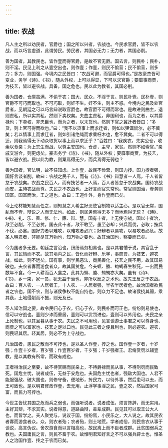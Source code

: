 ```yaml
---
---
---
```

title: 农战
---




凡人主之所以劝民者，官爵也；国之所以兴者，农战也。今民求官爵，皆不以农战，而以巧言虚道，此谓劳民。劳民者，其国必无力；无力者，其国必削。

善为国者，其教民也，皆作壹而得官爵，是故不官无爵。国去言，则民朴；民朴，则不淫。民见上利之从壹空出也，则作壹；作壹，则民不偷营；民不偷营，则多力；多力，则国强。今境内之民皆曰：“农战可避，而官爵可得也。”是故豪杰皆可变业，务学《诗》、《书》，随从外权，上可以得显，下可以求官爵；要靡事商贾，为技艺，皆以避农战。具备，国之危也。民以此为教者，其国必削。

善为国者，仓廪虽满，不偷于农；国大、民众，不淫于言。则民朴壹。民朴壹，则官爵不可巧而取也。不可巧取，则奸不生。奸不生，则主不惑。今境内之民及处官爵者，见朝廷之可以巧言辩说取官爵也，故官爵不可得而常也。是故进则曲主，退则虑私，所以实其私，然则下卖权矣。夫曲主虑私，非国利也，而为之者，以其爵禄也；下卖权，非忠臣也，而为之者，以末货也。然则下官之冀迁者皆曰：“多货，则上官可得而欲也。”曰：“我不以货事上而求迁者，则如以狸饵鼠尔，必不冀矣；若以情事上而求迁者，则如引诸绝绳而求乘枉木也，愈不冀矣。二者不可以得迁，则我焉得无下动众取货以事上而以求迁乎？”百姓曰：“我疾农，先实公仓，收余以食亲；为上忘生而战，以尊主安国也。仓虚，主卑，家贫。然则不如索官。”亲戚交游合，则更虑矣。豪杰务学《诗》、《书》，随从外权；要靡事商贾，为技艺，皆以避农战。民以此为教，则粟焉得无少，而兵焉得无弱也？

善为国者，官法明，故不任知虑。上作壹，故民不俭营，则国力抟。国力抟者强，国好言谈者削。故曰：农战之民千人，而有《诗》、《书》辩慧者一人焉，千人者皆怠于农战矣。农战之民百人，而有技艺者一人焉，百人者皆怠于农战矣。国待农战而安，主待农战而尊。夫民之不农战也，上好言而官失常也。常官则国治，壹务则国富。国富而治，王之道也。故曰：王道作外，身作壹而已矣。

今上论材能知慧而任之，则知慧之人希主好恶使官制物以适主心。是以官无常，国乱而不壹，辩说之人而无法也。如此，则民务焉得无多？而地焉得无荒？《诗》、《书》、礼、乐、善、修、仁、廉、辩、慧，国有十者，上无使守战。国以十者治，敌至必削，不至必贫。国去此十者，敌不敢至，虽至必却；兴兵而伐，必取；按兵不伐，必富。国好力者以难攻，以难攻者必兴；好辩者以易攻，以易攻者必危。故圣人明君者，非能尽其万物也，知万物之要也。故其治国也，察要而已矣。

今为国者多无要。朝廷之言治也，纷纷焉务相易也。是以其君惛于说，其官乱于言，其民惰而不农。故其境内之民，皆化而好辩、乐学，事商贾，为技艺，避农战。如此，则不远矣。国有事，则学民恶法，商民善化，技艺之民不用，故其国易破也。夫农者寡而游食者众，故其国贫危。今夫螟、螣、蚼蠋春生秋死，一出而民数年不食。今一人耕而百人食之，此其为螟、螣、蚼蠋亦大矣。虽有《诗》、《书》，乡一束，家一员，犹无益于治也，非所以反之之术也。故先王反之于农战。故曰：百人农、一人居者王，十人农、一人居者强，半农半居者危。故治国者欲民者之农也。国不农，则与诸侯争权不能自持也，则众力不足也。故诸侯挠其弱，乘其衰，土地侵削而不振，则无及已。

圣人知治国之要，故令民归心于农。归心于农，则民朴而可正也，纷纷则易使也，信可以守战也。壹则少诈而重居，壹则可以赏罚进也，壹则可以外用也。夫民之亲上死制也，以其旦暮从事于农。夫民之不可用也，见言谈游士事君之可以尊身也、商贾之可以富家也、技艺之足以口也。民见此三者之便且利也，则必避农。避农，则民轻其居。轻其居，则必不为上守战也。

凡治国者，患民之散而不可抟也，是以圣人作壹，抟之也。国作壹一岁者，十岁强；作壹十岁者，百岁强；作壹百岁者，千岁强；千岁强者王。君脩赏罚以辅壹教，是以其教有所常，而政有成也。

王者得治民之至要，故不待赏赐而民亲上，不待爵禄而民从事，不待刑罚而民致死。国危主忧，说者成伍，无益于安危也。夫国危主忧也者，强敌大国也。人君不能服强敌、破大国也，则修守备，便地形，抟民力，以待外事，然后患可以去，而王可致也。是以明君修政作壹，去无用，止浮学事淫之民，壹之农，然后国家可富，而民力可抟也。

今世主皆忧其国之危而兵之弱也，而强听说者。说者成伍，烦言饰辞，而无实用。主好其辩，不求其实。说者得意，道路曲辩，辈辈成群。民见其可以取王公大人也，而皆学之。夫人聚党与，说议于国，纷纷焉，小民乐之，大人说之。故其民农者寡而游食者众。众，则农者殆；农者殆，则土地荒。学者成俗，则民舍农从事于谈说，高言伪议。舍农游食而以言相高也，故民离上而不臣者成群。此贫国弱兵之教也。夫国庸民之言，则民不畜于农。故惟明君知好言之不可以强兵辟土也，惟圣人之治国作壹、抟之于农而已矣。
